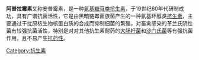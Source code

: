 {{medical}} 
{{Drugbox
| Verifiedfields = changed
| verifiedrevid = 457812269
| IUPAC_name = (2R,3R,4R,5S,6R)-5-amino-2- [((1R,2R,3R,4R,6R,8R)-8-amino-9- [(1R,2S,3R,4R,6R)-4,6-diamino-2,3- dihydroxy-cyclohexyl]oxy-2-hydroxy- 3-methylamino-5,10- dioxabicyclo[4.4.0]dec-4-yl)oxy]-6- (hydroxymethyl)oxane-3,4-diol
| image = Apramycin.svg

<!--Clinical data-->
| tradename =  
| Drugs.com = {{drugs.com|international|apramycin}}
| pregnancy_AU = <!-- A / B1 / B2 / B3 / C / D / X -->
| pregnancy_US = <!-- A / B            / C / D / X -->
| pregnancy_category =  
| legal_AU = <!-- S2, S3, S4, S5, S6, S7, S8, S9 or Unscheduled-->
| legal_CA = <!-- Schedule I, II, III, IV, V, VI, VII, VIII -->
| legal_UK = <!-- GSL, P, POM, CD, or Class A, B, C -->
| legal_US = <!-- OTC / Rx-only / Schedule I, II, III, IV, V -->
| legal_status =  
| routes_of_administration =  

<!--Pharmacokinetic data-->
| bioavailability =  
| protein_bound =  
| metabolism =  
| elimination_half-life =  
| excretion =  

<!--Identifiers-->
| CAS_number_Ref = {{cascite|changed|??}}
| CAS_number = 37321-09-8
| CAS_supplemental =  
| ATCvet = yes
| ATC_prefix = A07
| ATC_suffix = AA92
| ATC_supplemental =  {{ATCvet|J01|GB90}} {{ATCvet|J51|GB90}}
| PubChem = 3081545
| DrugBank_Ref = {{drugbankcite|correct|drugbank}}
| DrugBank = DB04626
| ChemSpiderID_Ref = {{chemspidercite|correct|chemspider}}
| ChemSpiderID = 2339128
| UNII_Ref = {{fdacite|correct|FDA}}
| UNII = 388K3TR36Z
| KEGG_Ref = {{keggcite|correct|kegg}}
| KEGG = D02322
| ChEBI_Ref = {{ebicite|correct|EBI}}
| ChEBI = 2790
| ChEMBL_Ref = {{ebicite|changed|EBI}}
| ChEMBL = 1230961

<!--Chemical data-->
| chemical_formula =  
| C=21 | H=41 | N=5 | O=11 
| molecular_weight = 539.58 g/mol
| smiles = O3[C@H](O[C@H]1O[C@H](CO)[C@@H](N)[C@H](O)[C@H]1O)[C@@H](NC)[C@@H](O)[C@H]4O[C@H](O[C@@H]2[C@@H](N)C[C@@H](N)[C@H](O)[C@H]2O)[C@H](N)C[C@H]34
| StdInChI_Ref = {{stdinchicite|correct|chemspider}}
| StdInChI = 1S/C21H41N5O11/c1-26-11-14(30)18-8(33-20(11)37-21-16(32)13(29)10(25)9(4-27)34-21)3-7(24)19(36-18)35-17-6(23)2-5(22)12(28)15(17)31/h5-21,26-32H,2-4,22-25H2,1H3/t5-,6+,7-,8+,9-,10-,11+,12+,13+,14-,15-,16-,17-,18+,19+,20-,21-/m1/s1
| StdInChIKey_Ref = {{stdinchicite|correct|chemspider}}
| StdInChIKey = XZNUGFQTQHRASN-XQENGBIVSA-N
}}
'''阿普拉霉素'''又称安普霉素，是一种[[氨基糖苷类抗生素|氨基糖苷类抗生素]]，于19世纪60年代研制成功，具有广谱抗菌活性，它是由黑暗链霉菌族菌产生的一种氨基环醇类[[抗生素|抗生素]]，主要通过干扰原核生物核蛋白质的合成而抑制细菌的繁殖，对畜禽感染的革兰氏阴性菌有较强抗菌活性，特别是对对其他抗生素耐药的[[大肠杆菌|大肠杆菌]]和[[沙门氏菌|沙门氏菌]]等有强抗菌作用，且不易产生[[抗药性|抗药性]]。

</div>
{{糖类}}
[[Category:抗生素|Category:抗生素]]